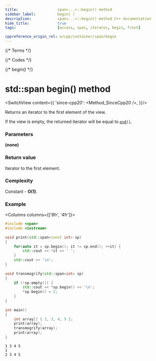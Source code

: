 ```yaml
---
title:					span<...>::begin() method
sidebar_label:			begin( )
description:			span<...>::begin() method C++ documentation
hide_title:				true
tags:					[access, span, iterator, begin, front]

cppreference_origin_rel: w/cpp/container/span/begin
---
```



{/* Terms */}

{/* Codes */}

{/* begin() */}

# std::span begin() method

<SwitchView content={{
	'since-cpp20': <Method_SinceCpp20 />,
}}/>

Returns an <Tooltip title={Term_ContAlias_Iterator}>iterator</Tooltip> to the first element of the view.

If the view is empty, the returned iterator will be equal to [`end()`](end).

### Parameters

**(none)**

### Return value

Iterator to the first element.

### Complexity

Constant - **O(1)**.

### Example

<Columns columns={['8fr', '4fr']}>
<div>

```cpp title='Main.cpp' showLineNumbers
#include <span>
#include <iostream>
 
void print(std::span<const int> sp)
{
    for(auto it = sp.begin(); it != sp.end(); ++it) {
        std::cout << *it << ' ';
    }
    std::cout << '\n';
}
 
void transmogrify(std::span<int> sp)
{
    if (!sp.empty()) {
        std::cout << *sp.begin() << '\n';
        *sp.begin() = 2;
    }
}
 
int main()
{
    int array[] { 1, 3, 4, 5 };
    print(array);
    transmogrify(array);
    print(array);
}
```

</div>
<div>

```plaintext title="Output"
1 3 4 5 
1
2 3 4 5
```

</div>
</Columns>
